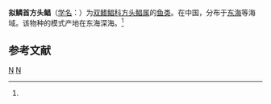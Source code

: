 {{Speciesbox 
| genus = Cubiceps
| species = squamicepoides
| authority = (Deng, Xiong et Zhang, 1983)<ref name='id8224'>{{cite web| url =http://www.bioinfo.cn/db05/BjdwSpecies.php?action=view&id=8224| title =拟鳞首方头鲳| work =《中国动物物种编目数据库》| publisher =中国科学院微生物研究所| author =中国科学院动物研究所| accessdate =2009-04-16| deadurl =yes| archiveurl =https://web.archive.org/web/20160305040859/http://www.bioinfo.cn/db05/BjdwSpecies.php?action=view&id=8224| archivedate =2016-03-05}}</ref>
}}

'''拟鳞首方头鲳'''（[[学名|学名]]：{{lang|la|''Cubiceps squamicepoides''}}）为[[双鳍鲳科|双鳍鲳科]][[方头鲳属|方头鲳属]]的[[鱼类|鱼类]]。在中国，分布于[[东海|东海]]等海域。该物种的模式产地在东海深海。<ref name='id8224'/>

== 参考文献 ==
{{reflist}}

{{Taxonbar}}

[[Category:1983年描述的魚類|N]]
[[Category:方头鲳属|N]]